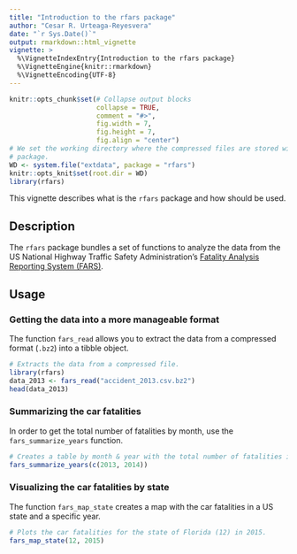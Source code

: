 ```yaml
---
title: "Introduction to the rfars package"
author: "Cesar R. Urteaga-Reyesvera"
date: "`r Sys.Date()`"
output: rmarkdown::html_vignette
vignette: >
  %\VignetteIndexEntry{Introduction to the rfars package}
  %\VignetteEngine{knitr::rmarkdown}
  %\VignetteEncoding{UTF-8}
---
```


```r
knitr::opts_chunk$set(# Collapse output blocks
                      collapse = TRUE, 
                      comment = "#>", 
                      fig.width = 7, 
                      fig.height = 7, 
                      fig.align = "center")
# We set the working directory where the compressed files are stored within the
# package.
WD <- system.file("extdata", package = "rfars")
knitr::opts_knit$set(root.dir = WD)
library(rfars)
```

This vignette describes what is the `rfars` package and how should be used.

## Description

The `rfars` package bundles a set of functions to analyze the data from the US National Highway Traffic Safety Administration's [Fatality Analysis Reporting System (FARS)](https://www.nhtsa.gov/research-data/fatality-analysis-reporting-system-fars).

## Usage

### Getting the data into a more manageable format

The function `fars_read` allows you to extract the data from a compressed format (`.bz2`) into a tibble object.  

```r
# Extracts the data from a compressed file.
library(rfars)
data_2013 <- fars_read("accident_2013.csv.bz2")
head(data_2013)
```

### Summarizing the car fatalities

In order to get the total number of fatalities by month, use the `fars_summarize_years` function.

```r
# Creates a table by month & year with the total number of fatalities in 2013 y 2014.
fars_summarize_years(c(2013, 2014))
```

### Visualizing the car fatalities by state

The function `fars_map_state` creates a map with the car fatalities in a US state and a specific year.

```r
# Plots the car fatalities for the state of Florida (12) in 2015. 
fars_map_state(12, 2015)
```
